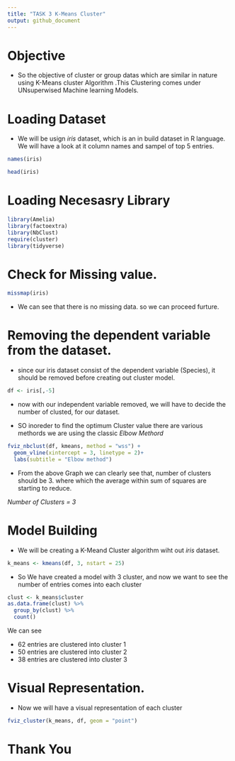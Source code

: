 ```yaml
---
title: "TASK 3 K-Means Cluster"
output: github_document
---
```


# Objective

* So the objective of cluster or group datas which are similar in nature using K-Means cluster Algorithm .This Clustering comes under UNsuperwised Machine learning Models.



# Loading Dataset
* We will be usign *iris*  dataset, which is an in build dataset in R language. We will have a look at it column names and sampel of top 5 entries.

```r
names(iris)
```
```r
head(iris)
```


# Loading Necesasry Library

```r
library(Amelia)
library(factoextra)
library(NbClust)
require(cluster)
library(tidyverse)
```

# Check for Missing value.

```r
missmap(iris)
```

* We can see that there is no missing data. so we can proceed furture.


# Removing the dependent variable from the dataset.

* since our iris dataset consist of the dependent variable (Species), it should be removed before creating out cluster model.

```r
df <- iris[,-5]
```
* now with our independent variable removed, we will have to decide the number of clusted, for our dataset.

* SO inoreder to find the optimum Cluster value there are various methords we are using the classic *Elbow Methord* 

```r
fviz_nbclust(df, kmeans, method = "wss") +
  geom_vline(xintercept = 3, linetype = 2)+
  labs(subtitle = "Elbow method")
```


* From the above Graph we can clearly see that, number of clusters should be 3. where which the average within sum of squares are starting to reduce.

*Number of Clusters  = 3*

# Model Building

* We will be creating a K-Meand Cluster algorithm wiht out *iris* dataset.

```r
k_means <- kmeans(df, 3, nstart = 25)
``` 

* So We have created a model with 3 cluster, and now we want to see the number of entries comes into each cluster


```r
clust <- k_means$cluster
as.data.frame(clust) %>% 
  group_by(clust) %>%
  count()

```


We can see

  * 62 entries are clustered into cluster 1
  * 50 entries are clustered into cluster 2
  * 38 entries are clustered into cluster 3


# Visual Representation. 

* Now we will have a visual representation of each cluster


```r
fviz_cluster(k_means, df, geom = "point")
```

# Thank You
